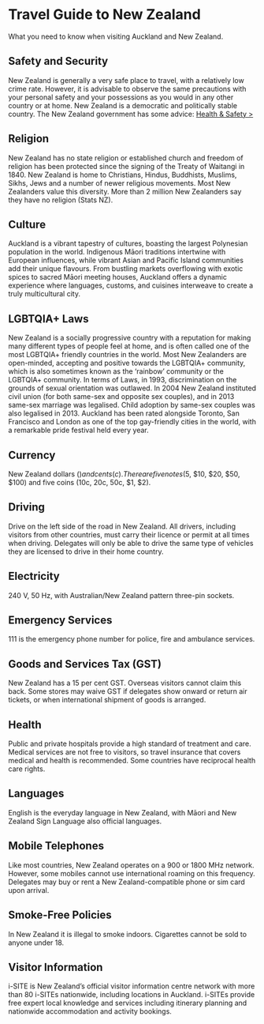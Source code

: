 <Title>FOSS4G 2025 - Travel Guide</Title>

<HeaderImage
  url="/imgs/2025/aut.jpg"
  alt="The AUT Conference Venue"
  positionY="60%"
  height="450"
/>

# Travel Guide to New Zealand

What you need to know when visiting Auckland and New Zealand.

## Safety and Security

New Zealand is generally a very safe place to travel, with a relatively low crime rate. However, it is advisable to observe the same precautions with your personal safety and your possessions as you would in any other country or at home. New Zealand is a democratic and politically stable country. The New Zealand government has some advice: [Health & Safety >](https://www.newzealand.com/int/feature/health-and-safety/)

## Religion

New Zealand has no state religion or established church and freedom of religion has been protected since the signing of the Treaty of Waitangi in 1840. New Zealand is home to Christians, Hindus, Buddhists, Muslims, Sikhs, Jews and a number of newer religious movements. Most New Zealanders value this diversity. More than 2 million New Zealanders say they have no religion (Stats NZ).

## Culture

Auckland is a vibrant tapestry of cultures, boasting the largest Polynesian population in the world. Indigenous Māori traditions intertwine with European influences, while vibrant Asian and Pacific Island communities add their unique flavours. From bustling markets overflowing with exotic spices to sacred Māori meeting houses, Auckland offers a dynamic experience where languages, customs, and cuisines interweave to create a truly multicultural city.

## LGBTQIA+ Laws

New Zealand is a socially progressive country with a reputation for making many different types of people feel at home, and is often called one of the most LGBTQIA+ friendly countries in the world. Most New Zealanders are open-minded, accepting and positive towards the LGBTQIA+ community, which is also sometimes known as the ‘rainbow’ community or the LGBTQIA+ community. In terms of Laws, in 1993, discrimination on the grounds of sexual orientation was outlawed. In 2004 New Zealand instituted civil union (for both same-sex and opposite sex couples), and in 2013 same-sex marriage was legalised. Child adoption by same-sex couples was also legalised in 2013. Auckland has been rated alongside Toronto, San Francisco and London as one of the top gay-friendly cities in the world, with a remarkable pride festival held every year.

## Currency

New Zealand dollars ($) and cents (c). There are five notes ($5, $10, $20, $50, $100) and five coins (10c, 20c, 50c, $1, $2).

## Driving

Drive on the left side of the road in New Zealand. All drivers, including visitors from other countries, must carry their licence or permit at all times when driving. Delegates will only be able to drive the same type of vehicles they are licensed to drive in their home country. 

## Electricity

240 V, 50 Hz, with Australian/New Zealand pattern three-pin sockets.

## Emergency Services

111 is the emergency phone number for police, fire and ambulance services.

## Goods and Services Tax (GST)

New Zealand has a 15 per cent GST. Overseas visitors cannot claim this back. Some stores may waive GST if delegates show onward or return air tickets, or when international shipment of goods is arranged.


## Health

Public and private hospitals provide a high standard of treatment and care. Medical services are not free to visitors, so travel insurance that covers medical and health is recommended. Some countries have reciprocal health care rights.

## Languages

English is the everyday language in New Zealand, with Māori and New Zealand Sign Language also official languages.

## Mobile Telephones

Like most countries, New Zealand operates on a 900 or 1800 MHz network. However, some mobiles cannot use international roaming on this frequency. Delegates may buy or rent a New Zealand-compatible phone or sim card upon arrival.

## Smoke-Free Policies

In New Zealand it is illegal to smoke indoors. Cigarettes cannot be sold to anyone under 18.

## Visitor Information

i-SITE is New Zealand’s official visitor information centre network with more than 80 i-SITEs nationwide, including locations in Auckland. i-SITEs provide free expert local knowledge and services including itinerary planning and nationwide accommodation and activity bookings.


